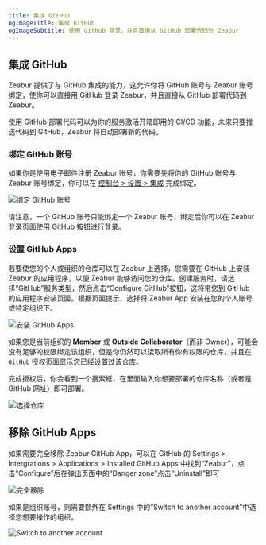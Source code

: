 ```yaml
---
title: 集成 GitHub
ogImageTitle: 集成 GitHub
ogImageSubtitle: 使用 GitHub 登录，并且直接从 GitHub 部署代码到 Zeabur
---
```



## 集成 GitHub

Zeabur 提供了与 GitHub 集成的能力，这允许你将 GitHub 账号与 Zeabur 账号绑定，使你可以直接用 GitHub 登录 Zeabur，并且直接从 GitHub 部署代码到 Zeabur。

使用 GitHub 部署代码可以为你的服务激活开箱即用的 CI/CD 功能，未来只要推送代码到 GitHub，Zeabur 将自动部署新的代码。

### 绑定 GitHub 账号

如果你是使用电子邮件注册 Zeabur 账号，你需要先将你的 GitHub 账号与 Zeabur 账号绑定，你可以在 [控制台 > 设置 > 集成](https://dash.zeabur.com/account/general) 完成绑定。

![绑定 GitHub 账号](/deploy/github/link-github.webp)

请注意，一个 GitHub 账号只能绑定一个 Zeabur 账号，绑定后你可以在 Zeabur 登录页面使用 GitHub 按钮进行登录。

### 设置 GitHub Apps

若要使您的个人或组织的仓库可以在 Zeabur 上选择，您需要在 GitHub 上安装 Zeabur 的应用程序，以便 Zeabur 能够访问您的仓库。创建服务时，请选择“GitHub”服务类型，然后点击“Configure GitHub”按钮，这将带您到 GitHub 的应用程序安装页面。根据页面提示，选择将 Zeabur App 安装在您的个人账号或特定组织下。

![安装 GitHub Apps](/deploy/github/install-github-app.webp)

如果您是当前组织的 **Member** 或 **Outside Collaborator**（而非 Owner），可能会没有足够的权限绑定该组织，但是你仍然可以读取所有你有权限的仓库，并且在 `GitHub` 授权页面显示您已经设置过该仓库。

完成授权后，你会看到一个搜索框，在里面输入你想要部署的仓库名称（或者是 GitHub 网址）即可部署。

![选择仓库](/deploy/github/select-repo.webp)

## 移除 GitHub Apps

如果需要完全移除 Zeabur GitHub App，可以在 GitHub 的 Settings > Intergrations > Applications > Installed GitHub Apps 中找到“Zeabur”，点击“Configure”后在弹出页面中的“Danger zone”点击“Uninstall”即可

![完全移除](/deploy/github/remove-github-app.webp)

如果是组织账号，则需要额外在 Settings 中的“Switch to another account”中选择您想要操作的组织。

![Switch to another account](/deploy/github/switch-settings-context.webp)
